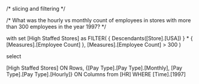 /* slicing and filtering */

/* What was the hourly vs monthly  count of employees in stores with more than 300 employees in the year 1997? */


with 
set [High Staffed Stores]
as FILTER(
{ Descendants([Store].[USA]) }
* 
{ [Measures].[Employee Count] }, 
[Measures].[Employee Count] > 300
)


select

 [High Staffed Stores]
ON Rows,
 {[Pay Type].[Pay Type].[Monthly], [Pay Type].[Pay Type].[Hourly]} ON Columns
from [HR]
 WHERE [Time].[1997]
